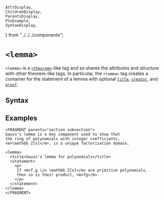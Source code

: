     AttrDisplay,
    ChildrenDisplay,
    ParentsDisplay,
    PtxExample,
    SyntaxDisplay,
} from "../../../components";

# `<lemma>`

`<lemma>` is a [`<theorem>`](theorem)-like tag
and so shares the attributes and structure with other theorem-like tags.
In particular, the `<lemma>` tag creates a container for the
statement of a lemma with optional [`title`](./title),
[`creator`](./creator), and [`proof`](./proof).

## Syntax

<SyntaxDisplay name="lemma" />

## Examples

```ptx-example
<FRAGMENT parents="section subsection">
Gauss's lemma is a key component used to show that
the ring of polynomials with integer coefficients,
<m>\mathbb Z[x]</m>, is a unique factorization domain.

<lemma>
  <title>Gauss's lemma for polynomials</title>
  <statement>
    <p>
     If <m>f,g \in \mathbb Z[x]</m> are primitive polynomials,
     then so is their product, <m>fg</m>.
    </p>
  </statement>
</lemma>
</FRAGMENT>
```
